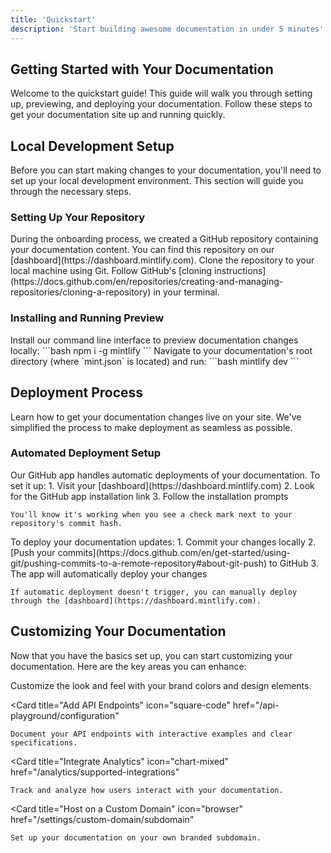 ```yaml
---
title: 'Quickstart'
description: 'Start building awesome documentation in under 5 minutes'
---
```


## Getting Started with Your Documentation

Welcome to the quickstart guide! This guide will walk you through setting up, previewing, and deploying your documentation. Follow these steps to get your documentation site up and running quickly.

## Local Development Setup

Before you can start making changes to your documentation, you'll need to set up your local development environment. This section will guide you through the necessary steps.

### Setting Up Your Repository

<Steps>
  <Step title="Access Your Repository">
    During the onboarding process, we created a GitHub repository containing your documentation content. You can find this repository on our [dashboard](https://dashboard.mintlify.com).
  </Step>
  <Step title="Clone Repository">
    Clone the repository to your local machine using Git. Follow GitHub's [cloning instructions](https://docs.github.com/en/repositories/creating-and-managing-repositories/cloning-a-repository) in your terminal.
  </Step>
</Steps>

### Installing and Running Preview

<Steps>
  <Step title="Install Mintlify CLI">
    Install our command line interface to preview documentation changes locally:
    ```bash
    npm i -g mintlify
    ```
  </Step>
  <Step title="Start Preview Server">
    Navigate to your documentation's root directory (where `mint.json` is located) and run:
    ```bash
    mintlify dev
    ```
  </Step>
</Steps>

## Deployment Process

Learn how to get your documentation changes live on your site. We've simplified the process to make deployment as seamless as possible.

### Automated Deployment Setup

<Steps>
  <Step title="Install GitHub App">
    Our GitHub app handles automatic deployments of your documentation. To set it up:
    1. Visit your [dashboard](https://dashboard.mintlify.com)
    2. Look for the GitHub app installation link
    3. Follow the installation prompts
    
    You'll know it's working when you see a check mark next to your repository's commit hash.
  </Step>
  <Step title="Deploy Changes">
    To deploy your documentation updates:
    1. Commit your changes locally
    2. [Push your commits](https://docs.github.com/en/get-started/using-git/pushing-commits-to-a-remote-repository#about-git-push) to GitHub
    3. The app will automatically deploy your changes
    
    If automatic deployment doesn't trigger, you can manually deploy through the [dashboard](https://dashboard.mintlify.com).
  </Step>
</Steps>

## Customizing Your Documentation

Now that you have the basics set up, you can start customizing your documentation. Here are the key areas you can enhance:

<CardGroup>
  <Card title="Style Your Docs" icon="paintbrush" href="/settings/global">
    Customize the look and feel with your brand colors and design elements.
  </Card>

  <Card
    title="Add API Endpoints"
    icon="square-code"
    href="/api-playground/configuration"
  >
    Document your API endpoints with interactive examples and clear specifications.
  </Card>

  <Card
    title="Integrate Analytics"
    icon="chart-mixed"
    href="/analytics/supported-integrations"
  >
    Track and analyze how users interact with your documentation.
  </Card>

  <Card
    title="Host on a Custom Domain"
    icon="browser"
    href="/settings/custom-domain/subdomain"
  >
    Set up your documentation on your own branded subdomain.
  </Card>
</CardGroup>
